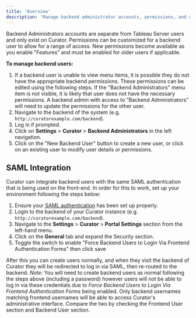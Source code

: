 ---
title: 'Overview'
description: 'Manage backend administrator accounts, permissions, and access levels separate from Tableau Server users.'
---

Backend Administrators accounts are separate from Tableau Server users and only exist on Curator.
Permissions can be customized for a backend user to allow for a range of access.
New permissions become available as you enable "Features" and must be enabled for older users if applicable.

**To manage backend users:**

1. If a backend user is unable to view menu items, it is possible they do not have the appropriate backend
permissions. These permissions can be edited using the following steps. If the "Backend Administrators" menu
item is not visible, it is likely that user does not have the necessary permissions. A backend admin with
access to "Backend Administrators" will need to update the permissions for the other user.
2. Navigate to the backend of the system (e.g. `http://curatorexample.com/backend`).
3. Log in if prompted.
4. Click on **Settings** > **Curator** > **Backend Administrators** in the left navigation.
5. Click on the "New Backend User" button to create a new user, or click on an existing user to modify user details or permissions.

## SAML Integration

Curator can integrate backend users with the same SAML authentication that is being used on the front-end.
In order for this to work, set up your environment following the steps below:

1. Ensure your [SAML authentication](/setup/authentication/okta_saml)
has been set up properly.
2. Login to the backend of your Curator instance (e.g. `http://curatorexample.com/backend`).
3. Navigate to the **Settings** > **Curator** > **Portal Settings** section from the left-hand menu.
4. Click on the **General** tab and expand the Security section.
5. Toggle the switch to enable "Force Backend Users to Login Via Frontend Authentication Forms" then click save

After this you can create users normally, and when they visit the backend of Curator they will be redirected
to log in via SAML, then re-routed to the backend.
*Note:* You will need to create backend users as normal following the steps above (including a password)
however users will not be able to log in via these credentials due to *Force Backend Users to Login Via
Frontend Authentication Forms* being enabled.
Only backend usernames matching frontend usernames will be able to access Curator's administrative interface.
Compare the two by checking the Frontend User section and Backend User section.
